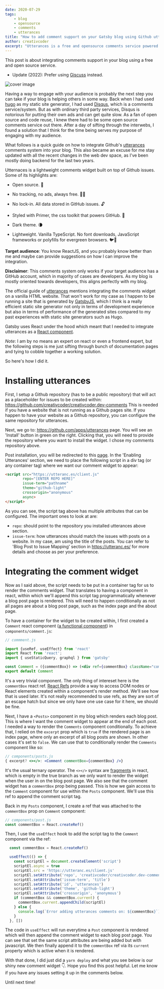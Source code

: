 ```yaml
---
date: 2020-07-29
tags:
    - blog
    - opensource
    - comments
    - utterances
title: "How to add comment support on your Gatsby blog using Github utterances"
author: creativcoder
excerpt: "Utterances is a free and opensource comments service powered by Github"
---
```


This post is about integrating comments support in your blog using a free and open source service.

- Update (2022): Prefer using [Giscuss](https://giscuss.app) instead.

![cover image](https://images.unsplash.com/photo-1516414447565-b14be0adf13e)

Having a way to engage with your audience is probably the next step you can take if your blog is helping others in some way. Back when I had used [hugo](https://gohugo.io/) as my static site generator, I had used [Disqus](https://disqus.com/), which is a comments service/system. But as with ordinary third party services, Disqus is notorious for putting their own ads and can get quite slow. As a fan of open source and code reuse, I knew there had to be some open source comments service out there. After a day of sifting through the interwebs, I found a solution that I think for the time being serves my purpose of engaging with my audience.

What follows is a quick guide on how to integrate Github's [utterances](https://github.com/utterance) comments system into your blog. This also became an excuse for me stay updated with all the recent changes in the web dev space, as I've been mostly doing backend for the last two years.

Utternaces is a lightweight comments widget built on top of Github issues. Some of its highlights are:

* Open source. 🙌

* No tracking, no ads, always free. 📡🚫

* No lock-in. All data stored in GitHub issues. 🔓

* Styled with Primer, the css toolkit that powers GitHub. 💅

* Dark theme. 🌘

* Lightweight. Vanilla TypeScript. No font downloads, JavaScript frameworks or polyfills for evergreen browsers. 🐦🌲

**Target audience**: You know ReactJS, and you probably know better than me and maybe can provide suggestions on how I can improve the integration.

**Disclaimer**: This comments system only works if your target audience has a GitHub account, which in majority of cases are developers. As my blog is mostly oriented towards developers, this aligns perfectly with my blog.

The official guide of [utterances](https://utteranc.es/) mentions integrating the comments widget on a vanilla HTML website. That won't work for my case as I happen to be running a site that is generated by [GatsbyJS](https://www.gatsbyjs.org/), which I think is a really efficient static site generator not only in terms of development experience but also in terms of performance of the generated sites compared to my past experiences with static site generators such as Hugo.

Gatsby uses React under the hood which meant that I needed to integrate utterances as a [React component](https://reactjs.org/docs/components-and-props.html). 

*Note*: I am by no means an expert on react or even a frontend expert, but the following steps
is me just sifting through bunch of documentation pages and tying to cobble together a working solution.

So here's how I did it.

# Installing utterances

First, I setup a Github repository (has to be a public repository) that will act
as a placeholder for issues to be created within: https://github.com/creativcoder/creativcoder.dev-comments
This is needed if you have a website that is not running as a Github pages site. If you happen to have your website as a Github repository, you can configure the same repository for utterances.

Next, we go to: https://github.com/apps/utterances page. You will see an 'Install' button in green on the right. Clicking that, you will need to provide the repository where you want to install the widget. I chose my comments repository above.

Post installation, you will be redirected to this [page](https://utteranc.es/). In the 'Enabling Utterances' section, we need to place the following script in a div tag (or any container tag) where we want our comment widget to appear:

```html
<script src="https://utteranc.es/client.js"
        repo="[ENTER REPO HERE]"
        issue-term="pathname"
        theme="github-light"
        crossorigin="anonymous"
        async>
</script>
```

As you can see, the script tag above has multiple attributes that can be configured. The important ones to look at are:

* `repo`: should point to the repository you installed utterances above section.
* `issue-term`: how utterances should match the issues with posts on a website. In my case, am using the title of the posts. You can refer to 'Blog Post to Issue Mapping' section in https://utteranc.es/ for more details and choose as per your preference.


# Integrating the comment widget

Now as I said above, the script needs to be put in a container tag for us to render the comments widget. That translates to having a component in react, within which we'll append this script tag programmatically whenever a blog post page is rendered. This will need to happen conditionally as not all pages are about a blog post page, such as the index page and the about page.

To have a container for the widget to be created within, I first created a `Comment` react component ([a functional component](https://www.robinwieruch.de/react-function-component)) in `components/comment.js`: 

```jsx
// commment.js

import {useRef, useEffect} from 'react'
import React from 'react';
import { useStaticQuery, graphql } from 'gatsby'

const Comment = ({commentBox}) => (<div ref={commentBox} className="comments"></div>)
export default Comment

```

It's a very trivial component. The only thing of intereset here is the `commentBox` react ref. [React Refs](https://reactjs.org/docs/refs-and-the-dom.html#callback-refs) provide a way to access DOM nodes or React elements created within a component's render method. We'll see how that is used later. It's not really recommended to use refs, as they are sort of an escape hatch but since we only have one use case for it here, we should be fine.

Next, I have a `<Posts>` component in my blog which renders each blog post. This is where I want the comment widget to appear at the end of each post. I needed a way to render the `Comments` component conditionally. To achieve that, I relied on the `excerpt` prop which is `true` if the rendered page is an index page, where only an excerpt of all blog posts are shown. In other cases it's set to `false`. We can use that to conditionally render the `Comments` component like so:

```jsx
// components/posts.js
{ excerpt? <></>: <Comment commentBox={commentBox} />}
```

It's the usual ternary operator. The `<></>` syntax are [fragments](https://reactjs.org/docs/fragments.html) in react, which is empty in the true branch as we only want to render the widget when the user in on the blog post page. We also see that the comment widget has a `commentBox` prop being passed. This is how we gain access to the `Comment` component for use within the `Posts` component. We'll use this ref to append the comment script tag.

Back in my `Posts` component, I create a ref that was attached to the `commentBox` prop on `Comment` component:

```jsx
// components/post.js
const commentBox = React.createRef()
```

Then, I use the `useEffect` hook to add the script tag to the `Comment` component via the ref:

```jsx
  const commentBox = React.createRef()

  useEffect(() => {
    const scriptEl = document.createElement('script')
    scriptEl.async = true
    scriptEl.src = 'https://utteranc.es/client.js'
    scriptEl.setAttribute('repo', 'creativcoder/creativcoder.dev-comments')
    scriptEl.setAttribute('issue-term', 'title')
    scriptEl.setAttribute('id', 'utterances')
    scriptEl.setAttribute('theme', 'github-light')
    scriptEl.setAttribute('crossorigin', 'anonymous')
    if (commentBox && commentBox.current) {
      commentBox.current.appendChild(scriptEl)
    } else {
      console.log(`Error adding utterances comments on: ${commentBox}`)
    }
  }, [])
```

The code in `useEffect` will run everytime a `Post` component is rendered which will then append the comment widget to each blog post page. You can see that set the same script attributes are being added but with javascript. We then finally append it to the `commentBox` ref via its `current` property which is active when it is rendered.

With that done, I did just did a `yarn deploy` and what you see below is our shiny new comment widget 👇.
Hope you find this post helpful. Let me know if you have any issues setting it up in the comments below.

Until next time!

